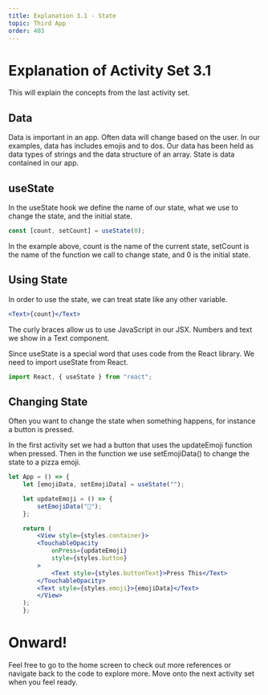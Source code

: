 ```yaml
---
title: Explanation 3.1 - State
topic: Third App
order: 403
---
```


# Explanation of Activity Set 3.1

This will explain the concepts from the last activity set.

## Data

Data is important in an app.
Often data will change based on the user.
In our examples, data has includes emojis and to dos.
Our data has been held as data types of strings and the data structure of an array.
State is data contained in our app.

## useState

In the useState hook we define the name of our state, what we use to change the state, and the initial state.

```jsx
const [count, setCount] = useState(0);
```

In the example above, count is the name of the current state, setCount is the name of the function we call to change state, and 0 is the initial state.

## Using State

In order to use the state, we can treat state like any other variable.

```jsx
<Text>{count}</Text>
```

The curly braces allow us to use JavaScript in our JSX.
Numbers and text we show in a Text component.

Since useState is a special word that uses code from the React library.
We need to import useState from React.

```jsx
import React, { useState } from "react";
```

## Changing State

Often you want to change the state when something happens, for instance a button is pressed.

In the first activity set we had a button that uses the updateEmoji function when pressed.
Then in the function we use setEmojiData() to change the state to a pizza emoji.

```jsx
let App = () => {
    let [emojiData, setEmojiData] = useState("");

    let updateEmoji = () => {
        setEmojiData("🍕");
    };

    return (
        <View style={styles.container}>
        <TouchableOpacity 
            onPress={updateEmoji}
            style={styles.button}
        >
            <Text style={styles.buttonText}>Press This</Text>
        </TouchableOpacity>
        <Text style={styles.emoji}>{emojiData}</Text>
        </View>
    );
    };
```

# Onward!

Feel free to go to the home screen to check out more references or navigate back to the code to explore more.
Move onto the next activity set when you feel ready.